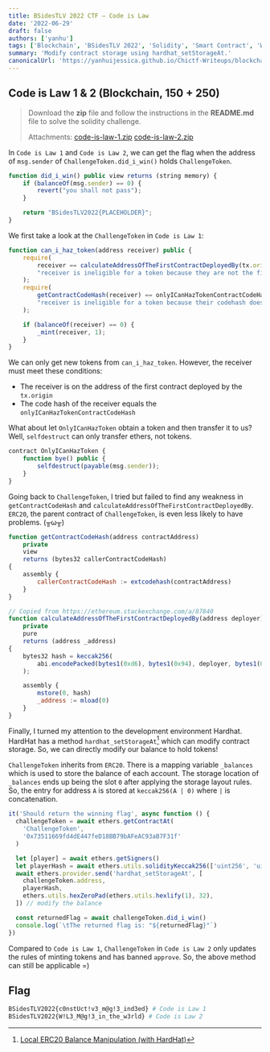 ```yaml
---
title: BSidesTLV 2022 CTF – Code is Law
date: '2022-06-29'
draft: false
authors: ['yanhu']
tags: ['Blockchain', 'BSidesTLV 2022', 'Solidity', 'Smart Contract', 'Web3']
summary: 'Modify contract storage using hardhat_setStorageAt.'
canonicalUrl: 'https://yanhuijessica.github.io/Chictf-Writeups/blockchain/code_is_law'
---
```


## Code is Law 1 & 2 (Blockchain, 150 + 250)

> Download the **zip** file and follow the instructions in the **README.md** file to solve the solidity challenge.
>
> Attachments: [code-is-law-1.zip](https://github.com/YanhuiJessica/Chictf-Writeups/blob/master/docs/crypto/static/code-is-law-1.zip) [code-is-law-2.zip](https://github.com/YanhuiJessica/Chictf-Writeups/blob/master/docs/crypto/static/code-is-law-2.zip)

In `Code is Law 1` and `Code is Law 2`, we can get the flag when the address of `msg.sender` of `ChallengeToken.did_i_win()` holds `ChallengeToken`.

```js
function did_i_win() public view returns (string memory) {
    if (balanceOf(msg.sender) == 0) {
        revert("you shall not pass");
    }

    return "BSidesTLV2022{PLACEHOLDER}";
}
```

We first take a look at the `ChallengeToken` in `Code is Law 1`:

```js
function can_i_haz_token(address receiver) public {
    require(
        receiver == calculateAddressOfTheFirstContractDeployedBy(tx.origin),
        "receiver is ineligible for a token because they are not the first contract deployed by the EOA who initiated this transaction"
    );
    require(
        getContractCodeHash(receiver) == onlyICanHazTokenContractCodeHash,
        "receiver is ineligible for a token because their codehash does not match the specific contract codehash required"
    );

    if (balanceOf(receiver) == 0) {
        _mint(receiver, 1);
    }
}
```

We can only get new tokens from `can_i_haz_token`. However, the receiver must meet these conditions:

- The receiver is on the address of the first contract deployed by the `tx.origin`
- The code hash of the receiver equals the `onlyICanHazTokenContractCodeHash`

What about let `OnlyICanHazToken` obtain a token and then transfer it to us? Well, `selfdestruct` can only transfer ethers, not tokens.

```js
contract OnlyICanHazToken {
    function bye() public {
        selfdestruct(payable(msg.sender));
    }
}
```

Going back to `ChallengeToken`, I tried but failed to find any weakness in `getContractCodeHash` and `calculateAddressOfTheFirstContractDeployedBy`. `ERC20`, the parent contract of `ChallengeToken`, is even less likely to have problems. (╥ω╥)

```js
function getContractCodeHash(address contractAddress)
    private
    view
    returns (bytes32 callerContractCodeHash)
{
    assembly {
        callerContractCodeHash := extcodehash(contractAddress)
    }
}

// Copied from https://ethereum.stackexchange.com/a/87840
function calculateAddressOfTheFirstContractDeployedBy(address deployer)
    private
    pure
    returns (address _address)
{
    bytes32 hash = keccak256(
        abi.encodePacked(bytes1(0xd6), bytes1(0x94), deployer, bytes1(0x80))
    );

    assembly {
        mstore(0, hash)
        _address := mload(0)
    }
}
```

Finally, I turned my attention to the development environment Hardhat. HardHat has a method `hardhat_setStorageAt`[^1] which can modify contract storage. So, we can directly modify our balance to hold tokens!

`ChallengeToken` inherits from `ERC20`. There is a mapping variable `_balances` which is used to store the balance of each account. The storage location of `_balances` ends up being the slot `0` after applying the storage layout rules. So, the entry for address `A` is stored at `keccak256(A | 0)` where `|` is concatenation.

```ts
it('Should return the winning flag', async function () {
  challengeToken = await ethers.getContractAt(
    'ChallengeToken',
    '0x73511669fd4dE447feD18BB79bAFeAC93aB7F31f'
  )

  let [player] = await ethers.getSigners()
  let playerHash = await ethers.utils.solidityKeccak256(['uint256', 'uint'], [player.address, 0])
  await ethers.provider.send('hardhat_setStorageAt', [
    challengeToken.address,
    playerHash,
    ethers.utils.hexZeroPad(ethers.utils.hexlify(1), 32),
  ]) // modify the balance

  const returnedFlag = await challengeToken.did_i_win()
  console.log(`\tThe returned flag is: "${returnedFlag}"`)
})
```

Compared to `Code is Law 1`, `ChallengeToken` in `Code is Law 2` only updates the rules of minting tokens and has banned `approve`. So, the above method can still be applicable =)

## Flag

```bash
BSidesTLV2022{c0nstUct!v3_m@g!3_ind3ed} # Code is Law 1
BSidesTLV2022{W!L3_M@g!3_in_the_w3rld} # Code is Law 2
```

[^1]: [Local ERC20 Balance Manipulation (with HardHat)](https://kndrck.co/posts/local_erc20_bal_mani_w_hh/)
